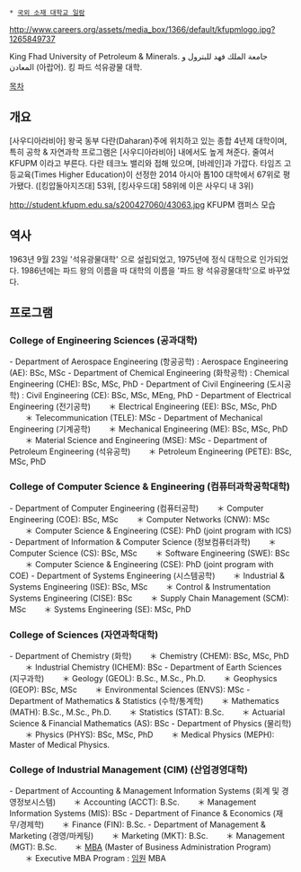  * [[국외 소재 대학교 일람]]

http://www.careers.org/assets/media_box/1366/default/kfupmlogo.jpg?1265849737

King Fhad University of Petroleum & Minerals. جامعة الملك فهد للبترول و المعادن‎ (아랍어). 킹 파드 석유광물 대학.

[[목차]]

== 개요 ==
[사우디아라비아] 왕국 동부 다란(Daharan)주에 위치하고 있는 종합 4년제 대학이며, 특히 공학 & 자연과학 프로그램은 [사우디아라비아] 내에서도 높게 쳐준다. 줄여서 KFUPM 이라고 부른다. 다란 테크노 밸리와 접해 있으며, [바레인]과 가깝다. 타임즈 고등교육(Times Higher Education)이 선정한 2014 아시아 톱100 대학에서 67위로 평가됐다. ([킹압둘아지즈대] 53위, [킹사우드대] 58위에 이은 사우디 내 3위)

http://student.kfupm.edu.sa/s200427060/43063.jpg
KFUPM 캠퍼스 모습

== 역사 ==
1963년 9월 23일 '석유광물대학' 으로 설립되었고, 1975년에 정식 대학으로 인가되었다. 1986년에는 파드 왕의 이름을 따 대학의 이름을 '파드 왕 석유광물대학'으로 바꾸었다.

== 프로그램 ==
=== College of Engineering Sciences (공과대학) ===
- Department of Aerospace Engineering (항공공학) : Aerospace Engineering (AE): BSc, MSc
- Department of Chemical Engineering (화학공학) : Chemical Engineering (CHE): BSc, MSc, PhD
- Department of Civil Engineering (도시공학) : Civil Engineering (CE): BSc, MSc, MEng, PhD
- Department of Electrical Engineering (전기공학)
　　＊ Electrical Engineering (EE): BSc, MSc, PhD
　　＊ Telecommunication (TELE): MSc
- Department of Mechanical Engineering (기계공학)
　　＊ Mechanical Engineering (ME): BSc, MSc, PhD
　　＊ Material Science and Engineering (MSE): MSc
- Department of Petroleum Engineering (석유공학)
　　＊ Petroleum Engineering (PETE): BSc, MSc, PhD

=== College of Computer Science & Engineering (컴퓨터과학공학대학) ===
- Department of Computer Engineering (컴퓨터공학)
　　＊ Computer Engineering (COE): BSc, MSc
　　＊ Computer Networks (CNW): MSc
　　＊ Computer Science & Engineering (CSE): PhD (joint program with ICS)
- Department of Information & Computer Science (정보컴퓨터과학)
　　＊ Computer Science (CS): BSc, MSc
　　＊ Software Engineering (SWE): BSc
　　＊ Computer Science & Engineering (CSE): PhD (joint program with COE)
- Department of Systems Engineering (시스템공학)
　　＊ Industrial & Systems Engineering (ISE): BSc, MSc
　　＊ Control & Instrumentation Systems Engineering (CISE): BSc
　　＊ Supply Chain Management (SCM): MSc
　　＊ Systems Engineering (SE): MSc, PhD

=== College of Sciences (자연과학대학) ===
- Department of Chemistry (화학) 
　　＊ Chemistry (CHEM): BSc, MSc, PhD
　　＊ Industrial Chemistry (ICHEM): BSc
- Department of Earth Sciences (지구과학)
　　＊ Geology (GEOL): B.Sc., M.Sc., Ph.D.
　　＊ Geophysics (GEOP): BSc, MSc
　　＊ Environmental Sciences (ENVS): MSc
- Department of Mathematics & Statistics (수학/통계학)
　　＊ Mathematics (MATH): B.Sc., M.Sc., Ph.D.
　　＊ Statistics (STAT): B.Sc.
　　＊ Actuarial Science & Financial Mathematics (AS): BSc
- Department of Physics (물리학)
　　＊ Physics (PHYS): BSc, MSc, PhD
　　＊ Medical Physics (MEPH): Master of Medical Physics.

=== College of Industrial Management (CIM) (산업경영대학) ===
- Department of Accounting & Management Information Systems (회계 및 경영정보시스템)
　　＊ Accounting (ACCT): B.Sc.
　　＊ Management Information Systems (MIS): BSc
- Department of Finance & Economics (재무/경제학)
　　＊ Finance (FIN): B.Sc.
- Department of Management & Marketing (경영/마케팅)
　　＊ Marketing (MKT): B.Sc.
　　＊ Management (MGT): B.Sc.
　　＊ [[MBA]] (Master of Business Administration Program)
　　＊ Executive MBA Program : [[임원]] MBA

